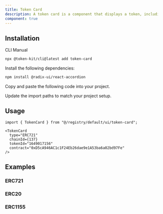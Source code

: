 ```yaml
---
title: Token Card
description: A token card is a component that displays a token, including ERC20, ERC721, and ERC1155.
component: true
---
```


<ComponentPreview
  name="token-card-erc721-demo"
  className="[&_.preview>[data-orientation=vertical]]:sm:max-w-[70%]"
  description="An accordion with three items"
/>

## Installation

<Tabs defaultValue="cli">

<TabsList>
  <TabsTrigger value="cli">CLI</TabsTrigger>
  <TabsTrigger value="manual">Manual</TabsTrigger>
</TabsList>

<TabsContent value="cli">

```bash
npx @token-kit/cli@latest add token-card
```

</TabsContent>

<TabsContent value="manual">

<Steps>

<Step>Install the following dependencies:</Step>

```bash
npm install @radix-ui/react-accordion
```

<Step>Copy and paste the following code into your project.</Step>

<ComponentSource name="accordion" />

<Step>Update the import paths to match your project setup.</Step>

</Steps>

</TabsContent>

</Tabs>

## Usage

```tsx
import { TokenCard } from "@/registry/default/ui/token-card";
```

```tsx
<TokenCard
  type="ERC721"
  chainId={137}
  tokenId="1649017156"
  contract="0xD5cA946AC1c1F24Eb26dae9e1A53ba6a02bd97Fe"
/>
```

## Examples

### ERC721

<ComponentPreview
  name="token-card-erc721-demo"
  description="An ERC721 token card"
/>

### ERC20

<ComponentPreview
  name="token-card-erc20-demo"
  description="An ERC20 token card"
/>

### ERC1155

<ComponentPreview
  name="token-card-erc1155-demo"
  description="An ERC1155 token card"
/>
